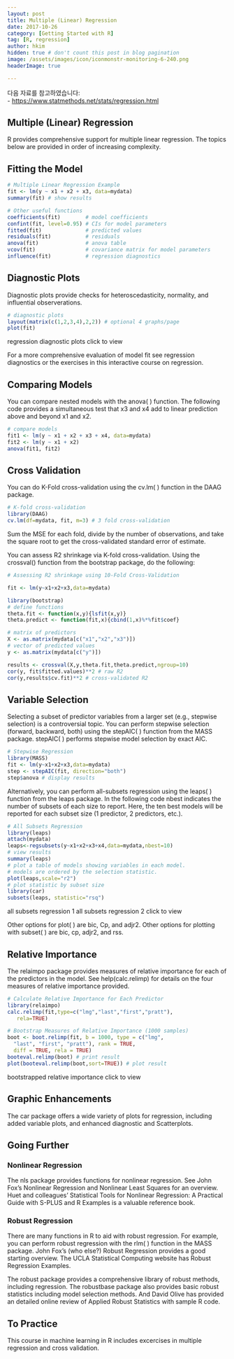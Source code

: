 ```yaml
---
layout: post  
title: Multiple (Linear) Regression
date: 2017-10-26  
category: [Getting Started with R]  
tag: [R, regression]  
author: hkim  
hidden: true # don't count this post in blog pagination  
image: /assets/images/icon/iconmonstr-monitoring-6-240.png
headerImage: true

---
```


다음 자료를 참고하였습니다:  
- [https://www.statmethods.net/stats/regression.html](https://www.statmethods.net/stats/regression.html)

## Multiple (Linear) Regression
R provides comprehensive support for multiple linear regression. The topics below are provided in order of increasing complexity.

## Fitting the Model

```r
# Multiple Linear Regression Example
fit <- lm(y ~ x1 + x2 + x3, data=mydata)
summary(fit) # show results

# Other useful functions
coefficients(fit)        # model coefficients
confint(fit, level=0.95) # CIs for model parameters
fitted(fit)              # predicted values
residuals(fit)           # residuals
anova(fit)               # anova table
vcov(fit)                # covariance matrix for model parameters
influence(fit)           # regression diagnostics
```

## Diagnostic Plots
Diagnostic plots provide checks for heteroscedasticity, normality, and influential observerations.

```r
# diagnostic plots
layout(matrix(c(1,2,3,4),2,2)) # optional 4 graphs/page
plot(fit)
```
regression diagnostic plots click to view

For a more comprehensive evaluation of model fit see regression diagnostics or the exercises in this interactive course on regression.

## Comparing Models
You can compare nested models with the anova( ) function. The following code provides a simultaneous test that x3 and x4 add to linear prediction above and beyond x1 and x2.

```r
# compare models
fit1 <- lm(y ~ x1 + x2 + x3 + x4, data=mydata)
fit2 <- lm(y ~ x1 + x2)
anova(fit1, fit2)
```

## Cross Validation
You can do K-Fold cross-validation using the cv.lm( ) function in the DAAG package.

```r
# K-fold cross-validation
library(DAAG)
cv.lm(df=mydata, fit, m=3) # 3 fold cross-validation
```

Sum the MSE for each fold, divide by the number of observations, and take the square root to get the cross-validated standard error of estimate.

You can assess R2 shrinkage via K-fold cross-validation. Using the crossval() function from the bootstrap package, do the following:

```r
# Assessing R2 shrinkage using 10-Fold Cross-Validation

fit <- lm(y~x1+x2+x3,data=mydata)

library(bootstrap)
# define functions
theta.fit <- function(x,y){lsfit(x,y)}
theta.predict <- function(fit,x){cbind(1,x)%*%fit$coef}

# matrix of predictors
X <- as.matrix(mydata[c("x1","x2","x3")])
# vector of predicted values
y <- as.matrix(mydata[c("y")])

results <- crossval(X,y,theta.fit,theta.predict,ngroup=10)
cor(y, fit$fitted.values)**2 # raw R2
cor(y,results$cv.fit)**2 # cross-validated R2
```

## Variable Selection
Selecting a subset of predictor variables from a larger set (e.g., stepwise selection) is a controversial topic. You can perform stepwise selection (forward, backward, both) using the stepAIC( ) function from the MASS package. stepAIC( ) performs stepwise model selection by exact AIC.

```r
# Stepwise Regression
library(MASS)
fit <- lm(y~x1+x2+x3,data=mydata)
step <- stepAIC(fit, direction="both")
step$anova # display results
```

Alternatively, you can perform all-subsets regression using the leaps( ) function from the leaps package. In the following code nbest indicates the number of subsets of each size to report. Here, the ten best models will be reported for each subset size (1 predictor, 2 predictors, etc.).

```r
# All Subsets Regression
library(leaps)
attach(mydata)
leaps<-regsubsets(y~x1+x2+x3+x4,data=mydata,nbest=10)
# view results
summary(leaps)
# plot a table of models showing variables in each model.
# models are ordered by the selection statistic.
plot(leaps,scale="r2")
# plot statistic by subset size
library(car)
subsets(leaps, statistic="rsq")
```

all subsets regression 1 all subsets regression 2 click to view

Other options for plot( ) are bic, Cp, and adjr2. Other options for plotting with
subset( ) are bic, cp, adjr2, and rss.

## Relative Importance
The relaimpo package provides measures of relative importance for each of the predictors in the model. See help(calc.relimp) for details on the four measures of relative importance provided.

```r
# Calculate Relative Importance for Each Predictor
library(relaimpo)
calc.relimp(fit,type=c("lmg","last","first","pratt"),
   rela=TRUE)

# Bootstrap Measures of Relative Importance (1000 samples)
boot <- boot.relimp(fit, b = 1000, type = c("lmg",
  "last", "first", "pratt"), rank = TRUE,
  diff = TRUE, rela = TRUE)
booteval.relimp(boot) # print result
plot(booteval.relimp(boot,sort=TRUE)) # plot result
```

bootstrapped relative importance click to view

## Graphic Enhancements
The car package offers a wide variety of plots for regression, including added variable plots, and enhanced diagnostic and Scatterplots.

## Going Further

### Nonlinear Regression
The nls package provides functions for nonlinear regression. See John Fox's Nonlinear Regression and Nonlinear Least Squares for an overview. Huet and colleagues' Statistical Tools for Nonlinear Regression: A Practical Guide with S-PLUS and R Examples is a valuable reference book.

### Robust Regression
There are many functions in R to aid with robust regression. For example, you can perform robust regression with the rlm( ) function in the MASS package. John Fox's (who else?) Robust Regression provides a good starting overview. The UCLA Statistical Computing website has Robust Regression Examples.

The robust package provides a comprehensive library of robust methods, including regression. The robustbase package also provides basic robust statistics including model selection methods. And David Olive has provided an detailed online review of Applied Robust Statistics with sample R code.

## To Practice
This course in machine learning in R includes excercises in multiple regression and cross validation.
